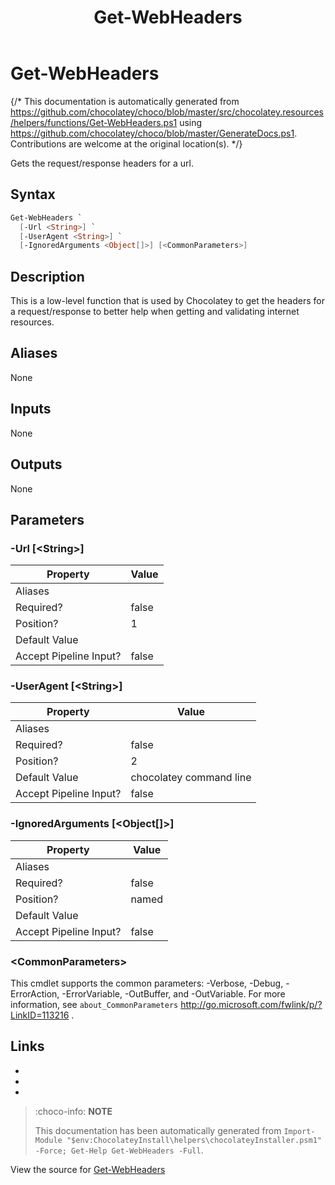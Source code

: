 ﻿---
order: 160
xref: get-webheaders
title: Get-WebHeaders
description: Information on Get-WebHeaders function
---

# Get-WebHeaders

{/* This documentation is automatically generated from https://github.com/chocolatey/choco/blob/master/src/chocolatey.resources/helpers/functions/Get-WebHeaders.ps1 using https://github.com/chocolatey/choco/blob/master/GenerateDocs.ps1. Contributions are welcome at the original location(s). */}

Gets the request/response headers for a url.

## Syntax

~~~powershell
Get-WebHeaders `
  [-Url <String>] `
  [-UserAgent <String>] `
  [-IgnoredArguments <Object[]>] [<CommonParameters>]
~~~

## Description

This is a low-level function that is used by Chocolatey to get the
headers for a request/response to better help when getting and
validating internet resources.


## Aliases

None

## Inputs

None

## Outputs

None

## Parameters

###  -Url [&lt;String&gt;]
Property               | Value
---------------------- | -----
Aliases                | 
Required?              | false
Position?              | 1
Default Value          | 
Accept Pipeline Input? | false
 
###  -UserAgent [&lt;String&gt;]
Property               | Value
---------------------- | -----------------------
Aliases                | 
Required?              | false
Position?              | 2
Default Value          | chocolatey command line
Accept Pipeline Input? | false
 
###  -IgnoredArguments [&lt;Object[]&gt;]
Property               | Value
---------------------- | -----
Aliases                | 
Required?              | false
Position?              | named
Default Value          | 
Accept Pipeline Input? | false
 
### &lt;CommonParameters&gt;

This cmdlet supports the common parameters: -Verbose, -Debug, -ErrorAction, -ErrorVariable, -OutBuffer, and -OutVariable. For more information, see `about_CommonParameters` http://go.microsoft.com/fwlink/p/?LinkID=113216 .


## Links

 * <Xref title='Get-ChocolateyWebFile' value='get-chocolateywebfile' />
 * <Xref title='Get-WebFileName' value='get-webfilename' />
 * <Xref title='Get-WebFile' value='get-webfile' />


<Xref title="Function Reference" value="powershell-reference" />

> :choco-info: **NOTE**
>
> This documentation has been automatically generated from `Import-Module "$env:ChocolateyInstall\helpers\chocolateyInstaller.psm1" -Force; Get-Help Get-WebHeaders -Full`.

View the source for [Get-WebHeaders](https://github.com/chocolatey/choco/blob/master/src/chocolatey.resources/helpers/functions/Get-WebHeaders.ps1)
